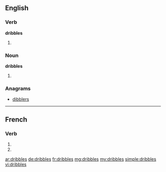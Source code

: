 {{also|dribblés}}
==English==

===Verb===
'''dribbles'''

# {{third-person singular of|dribble}}

===Noun===
'''dribbles'''

# {{plural of|dribble}}

===Anagrams===
* [[dibblers#English|dibblers]]

----

==French==

===Verb===
{{fr-verb-form}}

# {{conjugation of|dribbler||2|s|pres|ind|lang=fr}}
# {{conjugation of|dribbler||2|s|pres|sub|lang=fr}}

[[ar:dribbles]]
[[de:dribbles]]
[[fr:dribbles]]
[[mg:dribbles]]
[[my:dribbles]]
[[simple:dribbles]]
[[vi:dribbles]]